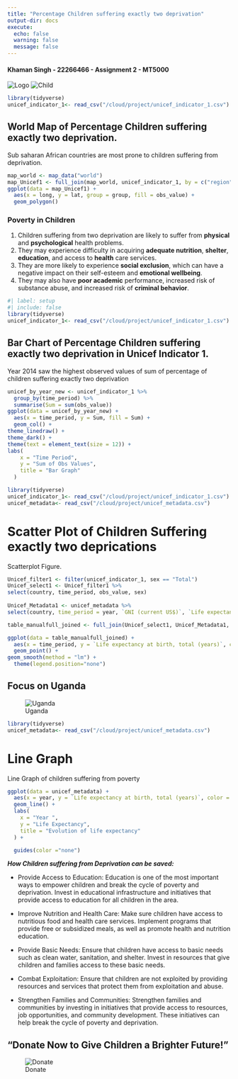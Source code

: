 ```yaml
---
title: "Percentage Children suffering exactly two deprivation"
output-dir: docs
execute:
  echo: false
  warning: false
  message: false
---
```

#### Khaman Singh - 22266466 - Assignment 2 - MT5000
![Logo](logo.JPG){fig-align="right"}
![Child](child.JPG)
```r
library(tidyverse)
unicef_indicator_1<- read_csv("/cloud/project/unicef_indicator_1.csv")
```
## World Map of Percentage Children suffering exactly two deprivation.
Sub saharan African countries are most prone to children suffering from deprivation.
```r
map_world <- map_data("world") 
map_Unicef1 <- full_join(map_world, unicef_indicator_1, by = c("region" = "country"))
ggplot(data = map_Unicef1) +
  aes(x = long, y = lat, group = group, fill = obs_value) +
  geom_polygon()
```

### Poverty in Children
1. Children suffering from two deprivation are likely to suffer from **physical** and **psychological** health problems. 
2. They may experience difficulty in acquiring **adequate nutrition**, **shelter**, **education**, and access to **health** care services. 
3. They are more likely to experience **social exclusion**, which can have a negative impact on their self-esteem and **emotional wellbeing**.
4. They may also have **poor academic** performance, increased risk of substance abuse, and increased risk of **criminal behavior**. 










```r
#| label: setup
#| include: false
library(tidyverse)
unicef_indicator_1<- read_csv("/cloud/project/unicef_indicator_1.csv")
```
## Bar Chart of Percentage Children suffering exactly two deprivation in Unicef Indicator 1.
Year 2014 saw the highest observed values of sum of percentage of children suffering exactly two deprivation
```r
unicef_by_year_new <- unicef_indicator_1 %>% 
  group_by(time_period) %>% 
  summarise(Sum = sum(obs_value))
ggplot(data = unicef_by_year_new) +
  aes(x = time_period, y = Sum, fill = Sum) +
  geom_col() +
theme_linedraw() +
theme_dark() +
theme(text = element_text(size = 12)) +
labs(
    x = "Time Period",
    y = "Sum of Obs Values",
    title = "Bar Graph"
  )
```


```r
library(tidyverse)
unicef_indicator_1<- read_csv("/cloud/project/unicef_indicator_1.csv")
unicef_metadata<- read_csv("/cloud/project/unicef_metadata.csv")

```
# Scatter Plot of Children Suffering exactly two deprications
Scatterplot Figure.
```r
Unicef_filter1 <- filter(unicef_indicator_1, sex == "Total")
Unicef_select1 <- Unicef_filter1 %>%
select(country, time_period, obs_value, sex)
 
Unicef_Metadata1 <- unicef_metadata %>%
select(country, time_period = year, `GNI (current US$)`, `Life expectancy at birth, total (years)`, `Population, total`)

table_manualfull_joined <- full_join(Unicef_select1, Unicef_Metadata1, by = c("time_period", "country"))

ggplot(data = table_manualfull_joined) +
  aes(x = time_period, y = `Life expectancy at birth, total (years)`, colour = country) +
  geom_point() +
geom_smooth(method = "lm") +
  theme(legend.position="none")
```


## Focus on Uganda
![Uganda](uganda.JPG)

```r
library(tidyverse)
unicef_metadata<- read_csv("/cloud/project/unicef_metadata.csv")
```
# Line Graph
Line Graph of children suffering from poverty
```r
ggplot(data = unicef_metadata) +
  aes(x = year, y = `Life expectancy at birth, total (years)`, color = country) +
  geom_line() +
  labs(
    x = "Year ",
    y = "Life Expectancy",
    title = "Evolution of life expectancy"
  ) +

  guides(color ="none") 
```


***How Children suffering from Deprivation can be saved:***

-   Provide Access to Education: Education is one of the most important ways to empower children and break the cycle of poverty and deprivation. Invest in educational infrastructure and initiatives that provide access to education for all children in the area.

-  Improve Nutrition and Health Care: Make sure children have access to nutritious food and health care services. Implement programs that provide free or subsidized meals, as well as promote health and nutrition education.

-  Provide Basic Needs: Ensure that children have access to basic needs such as clean water, sanitation, and shelter. Invest in resources that give children and families access to these basic needs.

-  Combat Exploitation: Ensure that children are not exploited by providing resources and services that protect them from exploitation and abuse.

-  Strengthen Families and Communities: Strengthen families and communities by investing in initiatives that provide access to resources, job opportunities, and community development. These initiatives can help break the cycle of poverty and deprivation.

## "Donate Now to Give Children a Brighter Future!"

![Donate](donate.JPG)



